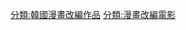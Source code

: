 {{Catnav|頁面分類|各種主題的頁面分類|按國家分類|各國電影|韓國文化|韓國電影}}
{{Catnav|頁面分類|各種主題的頁面分類|按國家分類|各國電影|亞洲電影|韓國文化|韓國電影}}
{{Catnav|頁面分類|地理|國家|按國家分類|各國電影|韓國文化|韓國電影}}
{{Catnav|頁面分類|人類社會|產業|各國電影|韓國文化|韓國電影}}
{{Catnav|頁面分類|人類社會|生活|文化|各國電影|韓國文化|韓國電影}}
{{Catnav|頁面分類|人類社會|生活|各國電影|韓國文化|韓國電影}}
{{Catnav|頁面分類|人類社會|生活|娛樂|各國電影|韓國文化|韓國電影}}
{{Catnav|頁面分類|人類社會|藝術|各國電影|韓國文化|韓國電影}}

[[分類:韓國漫畫改編作品|分類:韓國漫畫改編作品]]
[[分類:漫畫改編電影|分類:漫畫改編電影]]